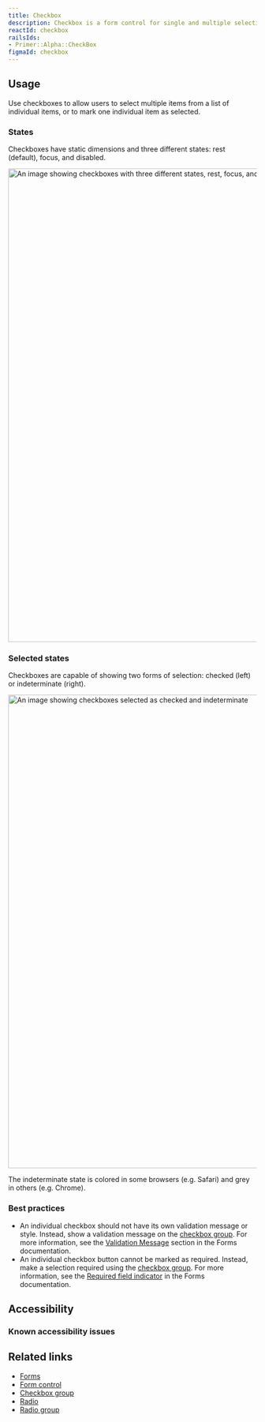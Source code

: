 ```yaml
---
title: Checkbox
description: Checkbox is a form control for single and multiple selections.
reactId: checkbox
railsIds:
- Primer::Alpha::CheckBox
figmaId: checkbox
---
```



## Usage

Use checkboxes to allow users to select multiple items from a list of individual items, or to mark one individual item as selected.

### States

Checkboxes have static dimensions and three different states: rest (default), focus, and disabled.

<img
  width="960"
  alt="An image showing checkboxes with three different states, rest, focus, and disabled."
  src="https://user-images.githubusercontent.com/586552/204882576-5b698ce7-c471-4f4e-9f33-c861842f5743.png"
/>

### Selected states

Checkboxes are capable of showing two forms of selection: checked (left) or indeterminate (right).

<img
  width="960"
  alt="An image showing checkboxes selected as checked and indeterminate"
  src="https://user-images.githubusercontent.com/586552/204883614-01743d25-1f7d-4261-b59d-8dd7ceaf29d3.png"
/>
<Caption>The indeterminate state is colored in some browsers (e.g. Safari) and grey in others (e.g. Chrome).</Caption>

### Best practices

- An individual checkbox should not have its own validation message or style. Instead, show a validation message on the [checkbox group](/components/checkbox-group). For more information, see the [Validation Message](../ui-patterns/forms/overview#validation) section in the Forms documentation.
- An individual checkbox button cannot be marked as required. Instead, make a selection required using the [checkbox group](/components/checkbox-group). For more information, see the [Required field indicator](../ui-patterns/forms/overview#required-field-indicator) in the Forms documentation.

## Accessibility

### Known accessibility issues

 <AccessibilityLink label="Checkbox"/>

## Related links

- [Forms](../ui-patterns/forms/overview)
- [Form control](/components/form-control)
- [Checkbox group](/components/checkbox-group)
- [Radio](/components/radio)
- [Radio group](/components/radio-group)
